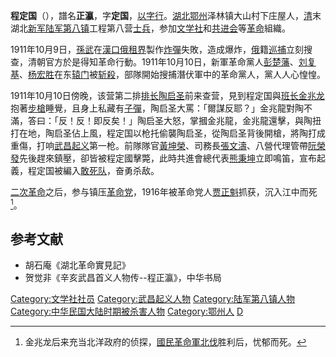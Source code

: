 {{Infobox_Person
| name = 程定國
|image=
|box_width=
|occupation= 士兵
| period = 20世纪 
|birth_name=
| other_names =
| Sex = 男
|birth_date= 1885年
|birth_place=湖北省[[鄂州市|鄂州市]]泽林镇大山村下庄屋
|death_date= 1916年
|death_place=
| nationality =清朝<br>中華民國
| residence = 
| party = 
| religion =  
| spouse = 
| relatives =
| educate = 
| past =  湖北新军[[陆军第八镇|陆军第八镇]]工程第八营士兵
| work =武昌起义第一枪
| award =
}}
'''程定国'''（{{bd|1885年||1916年||C程}}），譜名'''正瀛'''，字'''定国'''，[[以字行|以字行]]。[[湖北|湖北]][[鄂州|鄂州]]泽林镇大山村下庄屋人，[[清|清]]末湖北[[新军|新军]][[陆军第八镇|陆军第八镇]]工程第八营[[士兵|士兵]]，参加[[文学社|文学社]]和[[共进会|共进会]]等[[革命|革命]]組織。

1911年10月9日，[[孫葆仁|孫武]]在[[漢口俄租界|漢口俄租界]]製作[[炸彈|炸彈]]失敗，造成爆炸，[[俄罗斯帝国|俄]]籍[[巡捕|巡捕]]立刻搜查，清朝官方於是得知革命行動。1911年10月10日，新軍革命黨人[[彭楚藩|彭楚藩]]、[[刘复基|刘复基]]、[[杨宏胜|杨宏胜]]在东[[辕门|辕门]]被[[斩殺|斩殺]]，部隊開始搜捕潛伏軍中的革命黨人，黨人人心惶惶。

1911年10月10日傍晚，该营第二排[[排长|排长]][[陶启圣|陶启圣]]前来查营，見到程定国與[[班长|班长]][[金兆龙|金兆龙]]抱著[[步槍|步槍]]睡覺，且身上私藏有[[子彈|子彈]]，陶启圣大罵：「爾謀反耶？」金兆龍對陶不滿，答曰：「反！反！即反矣！」陶启圣大怒，掌摑金兆龍，金兆龍還擊，與陶扭打在地，陶启圣佔上風，程定国以枪托偷襲陶启圣，從陶启圣背後開槍，將陶打成重傷，打响[[武昌起义|武昌起义]]第一枪。前隊隊官[[黃坤榮|黃坤榮]]、司務長[[張文濤|張文濤]]、八營代理管帶[[阮榮發|阮榮發]]先後趕來鎮壓，卻皆被程定國擊斃，此時共進會總代表[[熊秉坤|熊秉坤]]立即鳴笛，宣布起義，程定国被編入[[敢死队|敢死队]]，奋勇杀敌。

[[二次革命|二次革命]]之后，参与镇压[[革命党|革命党]]，1916年被革命党人[[贾正魁|贾正魁]]抓获，沉入江中而死<ref>金兆龙后来充当北洋政府的侦探，[[國民革命軍北伐|國民革命軍北伐]]胜利后，忧郁而死。</ref>。

==参考文献==
<div class="references-small">
<references />
</div>
*胡石庵《湖北革命實見記》
*贺觉非《辛亥武昌首义人物传--程正瀛》，中华书局

{{鄂州市}}
{{DEFAULTSORT:C}}
[[Category:文学社社员|Category:文学社社员]]
[[Category:武昌起义人物|Category:武昌起义人物]]
[[Category:陆军第八镇人物|Category:陆军第八镇人物]]
[[Category:中华民国大陆时期被杀害人物|Category:中华民国大陆时期被杀害人物]]
[[Category:鄂州人|Category:鄂州人]]
[[Category:程姓|D]]